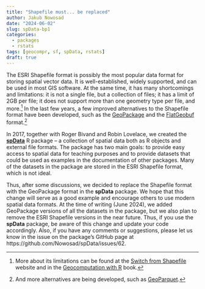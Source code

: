 ```yaml
---
title: "Shapefile must... be replaced"
author: Jakub Nowosad
date: "2024-06-02"
slug: spData-bp1
categories:
  - packages
  - rstats
tags: [geocompr, sf, spData, rstats]
draft: true
---
```


The ESRI Shapefile format is possibly the most popular data format for storing spatial vector data.
It is well-established, widely supported, and can be used in most GIS software.
At the same time, it has many shortcomings and limitations: it is not a single file, but a collection of files; it has a limit of 2GB per file; it does not support more than one geometry type per file, and more.^[More about its limitations can be found at the [Switch from Shapefile](http://switchfromshapefile.org/) website and in the [Geocomputation with R](https://r.geocompx.org/read-write#file-formats) book.]
In the last few years, a few improved alternatives to the Shapefile format have been developed, such as the [GeoPackage](https://www.geopackage.org/) and the [FlatGeobuf](https://github.com/flatgeobuf/flatgeobuf) format.^[And more alternatives are being developed, such as [GeoParquet](https://github.com/opengeospatial/geoparquet/).]

In 2017, together with Roger Bivand and Robin Lovelace, we created the [**spData**](https://github.com/Nowosad/spData) R package -- a collection of spatial data both as R objects and external file formats.
The package has two main goals: to provide easy access to spatial data for teaching purposes and to provide datasets that could be used as examples in the documentation of other packages.
Many of the datasets in the package are stored in the ESRI Shapefile format, which is not ideal.

Thus, after some discussions, we decided to replace the Shapefile format with the GeoPackage format in the **spData** package.
We hope that this change will serve as a good example and encourage others to use modern spatial data formats.
At the time of writing (June 2024), we added GeoPackage versions of all the datasets in the package, but we also plan to remove the ESRI Shapefile versions in the near future.
Thus, if you use the **spData** package, be aware of this change and update your code accordingly.
Also, if you have any comments or suggestions, please let us know in the issue on the package's GitHub page at https://github.com/Nowosad/spData/issues/62.